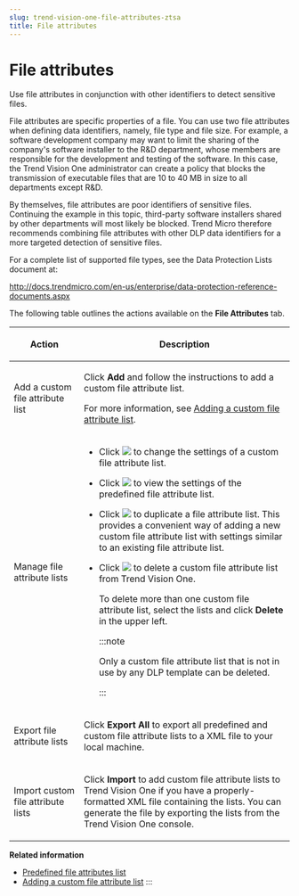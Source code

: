 ```yaml
---
slug: trend-vision-one-file-attributes-ztsa
title: File attributes
---
```

# File attributes

Use file attributes in conjunction with other identifiers to detect sensitive files.

File attributes are specific properties of a file. You can use two file attributes when defining data identifiers, namely, file type and file size. For example, a software development company may want to limit the sharing of the company's software installer to the R&D department, whose members are responsible for the development and testing of the software. In this case, the Trend Vision One administrator can create a policy that blocks the transmission of executable files that are 10 to 40 MB in size to all departments except R&D.

By themselves, file attributes are poor identifiers of sensitive files. Continuing the example in this topic, third-party software installers shared by other departments will most likely be blocked. Trend Micro therefore recommends combining file attributes with other DLP data identifiers for a more targeted detection of sensitive files.

For a complete list of supported file types, see the Data Protection Lists document at:

<http://docs.trendmicro.com/en-us/enterprise/data-protection-reference-documents.aspx>

The following table outlines the actions available on the **File Attributes** tab.

<table>
<colgroup>
<col style="width: 25%" />
<col style="width: 75%" />
</colgroup>
<thead>
<tr>
<th><p>Action</p></th>
<th><p>Description</p></th>
</tr>
</thead>
<tbody>
<tr>
<td><p>Add a custom file attribute list</p></td>
<td><p>Click <strong>Add</strong> and follow the instructions to add a custom file attribute list.</p>
<p>For more information, see <a href="trend-vision-one-adding-custom-file-attribute-list">Adding a custom file attribute list</a>.</p></td>
</tr>
<tr>
<td><p>Manage file attribute lists</p></td>
<td><ul>
<li><p>Click <img src="./images/edit_icon=GUID-1F1D1164-5310-4D6D-ACD0-6049C86960AF.webp" /> to change the settings of a custom file attribute list.</p></li>
<li><p>Click <img src="./images/Custom_Category_Detail=4fdb9dfd-9bb3-422a-a1ff-971fade887f7.webp" /> to view the settings of the predefined file attribute list.</p></li>
<li><p>Click <img src="./images/duplicate=e79af1b6-17af-40ad-b942-53ffb9e796d2.webp" /> to duplicate a file attribute list. This provides a convenient way of adding a new custom file attribute list with settings similar to an existing file attribute list.</p></li>
<li><p>Click <img src="./images/trash_icon=GUID-47cf6867-6315-438e-8670-86ff36f22a28.webp" /> to delete a custom file attribute list from Trend Vision One.</p>
<p>To delete more than one custom file attribute list, select the lists and click <strong>Delete</strong> in the upper left.</p>


:::note

<p>Only a custom file attribute list that is not in use by any DLP template can be deleted.</p>


:::

</li>
</ul></td>
</tr>
<tr>
<td><p>Export file attribute lists</p></td>
<td><p>Click <strong>Export All</strong> to export all predefined and custom file attribute lists to a XML file to your local machine.</p></td>
</tr>
<tr>
<td><p>Import custom file attribute lists</p></td>
<td><p>Click <strong>Import</strong> to add custom file attribute lists to Trend Vision One if you have a properly-formatted XML file containing the lists. You can generate the file by exporting the lists from the Trend Vision One console.</p></td>
</tr>
</tbody>
</table>

**Related information**

- [Predefined file attributes list](predefined-file-attributes-list.md "Learn details about the predefined file attributes list used in data loss prevention.")
- [Adding a custom file attribute list](adding-custom-file-attribute-list.md "Create a custom list of file attributes for use in data loss prevention templates.")
:::
